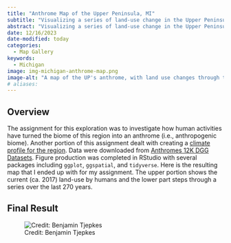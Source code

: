 ```yaml
---
title: "Anthrome Map of the Upper Peninsula, MI"
subtitle: "Visualizing a series of land-use change in the Upper Peninsula."
abstract: "Visualizing a series of land-use change in the Upper Peninsula. This exploration was part of a recent assignment in my biogeography course where I was tasked to explore the biome and anthrome of a location I would like to live. Having selected the Upper Peninsula, here is a map of this region's historic and current land-use."
date: 12/16/2023
date-modified: today
categories:
  - Map Gallery
keywords:
  - Michigan
image: img-michigan-anthrome-map.png
image-alt: "A map of the UP's anthrome, with land use changes through time."
# aliases:
---
```


## Overview

The assignment for this exploration was to investigate how human activities have turned the biome of this region into an anthrome (i.e., anthropogenic biome). Another portion of this assignment dealt with creating a [climate profile for the region](../michigan-climate-trends/index.qmd). Data were downloaded from [Anthromes 12K DGG Datasets](https://dataverse.harvard.edu/dataverse/anthromes_12K_DGG). Figure production was completed in RStudio with several packages including `ggplot`, `ggspatial`, and `tidyverse`. Here is the resulting map that I ended up with for my assignment. The upper portion shows the current (ca. 2017) land-use by humans and the lower part steps through a series over the last 270 years.

## Final Result

![Credit: Benjamin Tjepkes](img-michigan-anthrome-map.png)
